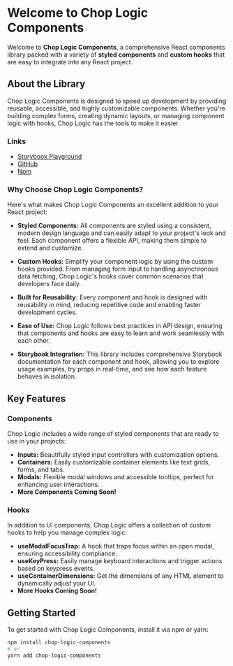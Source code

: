 
<Meta title='Introduction' />

# Welcome to Chop Logic Components

Welcome to **Chop Logic Components**, a comprehensive React components library packed with a variety of **styled components** and **custom hooks** that are easy to integrate into any React project.

## About the Library

Chop Logic Components is designed to speed up development by providing reusable, accessible, and highly customizable components. Whether you're building complex forms, creating dynamic layouts, or managing component logic with hooks, Chop Logic has the tools to make it easier.

### Links

- [Storybook Playground](https://savourygin.github.io/chop-logic-components)
- [GitHub](https://github.com/SavouryGin/chop-logic-components)
- [Npm](https://www.npmjs.com/package/chop-logic-components)

### Why Choose Chop Logic Components?

Here's what makes Chop Logic Components an excellent addition to your React project:

- **Styled Components:** All components are styled using a consistent, modern design language and can easily adapt to your project's look and feel. Each component offers a flexible API, making them simple to extend and customize.

- **Custom Hooks:** Simplify your component logic by using the custom hooks provided. From managing form input to handling asynchronous data fetching, Chop Logic's hooks cover common scenarios that developers face daily.

- **Built for Reusability:** Every component and hook is designed with reusability in mind, reducing repetitive code and enabling faster development cycles.

- **Ease of Use:** Chop Logic follows best practices in API design, ensuring that components and hooks are easy to learn and work seamlessly with each other.

- **Storybook Integration:** This library includes comprehensive Storybook documentation for each component and hook, allowing you to explore usage examples, try props in real-time, and see how each feature behaves in isolation.

## Key Features

### Components

Chop Logic includes a wide range of styled components that are ready to use in your projects:

- **Inputs:** Beautifully styled input controllers with customization options.
- **Containers:** Easily customizable container elements like text grids, forms, and tabs.
- **Modals:** Flexible modal windows and accessible tooltips, perfect for enhancing user interactions.
- **More Components Coming Soon!**

### Hooks

In addition to UI components, Chop Logic offers a collection of custom hooks to help you manage complex logic:

- **useModalFocusTrap:** A hook that traps focus within an open modal, ensuring accessibility compliance.
- **useKeyPress:** Easily manage keyboard interactions and trigger actions based on keypress events.
- **useContainerDimensions:** Get the dimensions of any HTML element to dynamically adjust your UI.
- **More Hooks Coming Soon!**

## Getting Started

To get started with Chop Logic Components, install it via npm or yarn:

```bash
npm install chop-logic-components
# or
yarn add chop-logic-components
```
